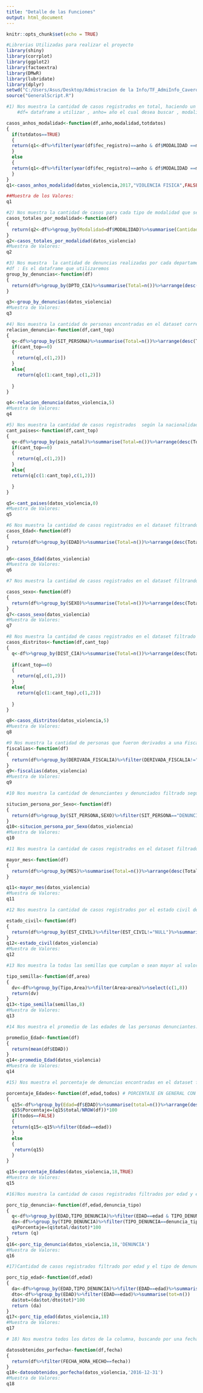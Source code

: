 ```yaml
---
title: "Detalle de las Funciones"
output: html_document
---
```


```r
knitr::opts_chunk$set(echo = TRUE)
```

```r
#Librerias Utilizadas para realizar el proyecto
library(shiny)
library(corrplot)
library(ggplot2)
library(factoextra)
library(DMwR)
library(lubridate)
library(dplyr)
setwd("C:/Users/Asus/Desktop/Admistracion de la Info/TF_AdmiInfo_Cavero_Morales/TrabajoFinalAdminInfo_Cavero_Morales")
source("GeneralScript.R")

```

```r
#1) Nos muestra la cantidad de casos registrados en total, haciendo un filtro por año y por el tipo de modalidad de violencia.
    #df= dataframe a utilizar , anho= año el cual desea buscar , modalidad=Tipo de modalidad a buscar , totdatos= cantidad de datos a mostrar

casos_anhos_modalidad<-function(df,anho,modalidad,totdatos)
{
  if(totdatos==TRUE)
  {
  return(q1<-df%>%filter(year(df$fec_registro)==anho & df$MODALIDAD ==modalidad)%>%summarise(Total=n()))
  }
  else
  {
  return(q1<-df%>%filter(year(df$fec_registro)==anho & df$MODALIDAD ==modalidad)%>%group_by(MODALIDAD,fec_registro)%>%summarise(Total=n()))
  }
}  
q1<-casos_anhos_modalidad(datos_violencia,2017,"VIOLENCIA FISICA",FALSE)
```


```r
##Muestra de los Valores: 
q1

```

```r
#2) Nos muestra la cantidad de casos para cada tipo de modalidad que se encuentra en el dataset.
casos_totales_por_modalidad<-function(df)
{
  return(q2<-df%>%group_by(Modalidad=df$MODALIDAD)%>%summarise(Cantidad_Casos=n()))  
}
q2<-casos_totales_por_modalidad(datos_violencia)
#Muestra de Valores:
q2
```

```r
#3) Nos muestra  la cantidad de denuncias realizadas por cada departamento en el dataset.
#df : Es el dataframe que utilizaremos
group_by_denuncias<-function(df)
{
  return(df%>%group_by(DPTO_CIA)%>%summarise(Total=n())%>%arrange(desc(Total)))
}

q3<-group_by_denuncias(datos_violencia)
#Muestra de Valores:
q3

```

```r
#4) Nos muestra la cantidad de personas encontradas en el dataset correspondiente a su situación en la denuncia, donde podemos seleccionar ver todas las situaciones posibles o colocar el TOP con más cantidad de personas.
relacion_denuncia<-function(df,cant_top)
{
  q<-df%>%group_by(SIT_PERSONA)%>%summarise(Total=n())%>%arrange(desc(Total))
  if(cant_top==0)
  {
    return(q[,c(1,2)])
  }
  else{
    return(q[c(1:cant_top),c(1,2)])
    
  }
}

q4<-relacion_denuncia(datos_violencia,5)
#Muestra de Valores:
q4
```

```r
#5) Nos muestra la cantidad de casos registrados  según la nacionalidad del denunciante, donde podemos filtar para ver todos los paises o un top de los datos. 
cant_paises<-function(df,cant_top)
{
  q<-df%>%group_by(pais_natal)%>%summarise(Total=n())%>%arrange(desc(Total))
  if(cant_top==0)
  {
    return(q[,c(1,2)])
  }
  else{
  return(q[c(1:cant_top),c(1,2)])

  }
}

q5<-cant_paises(datos_violencia,0)
#Muestra de Valores:
q5
```


```r
#6 Nos muestra la cantidad de casos registrados en el dataset filtrando por la edad del denunciante.
casos_Edad<-function(df)
{
  return(df%>%group_by(EDAD)%>%summarise(Total=n())%>%arrange(desc(Total)))
}

q6<-casos_Edad(datos_violencia)
#Muestra de Valores:
q6
```

```r
#7 Nos muestra la cantidad de casos registrados en el dataset filtrando por el sexo del denunciante.

casos_sexo<-function(df)
{
  return(df%>%group_by(SEXO)%>%summarise(Total=n())%>%arrange(desc(Total)))
}
q7<-casos_sexo(datos_violencia)
#Muestra de Valores:
q7
```

```r
#8 Nos muestra la cantidad de casos registrados en el dataset filtrado por los distritos, asimismo te permite mostrar un Top distritos con más casos o mostrar todos los distritos completos.
casos_distritos<-function(df,cant_top)
{
  q<-df%>%group_by(DIST_CIA)%>%summarise(Total=n())%>%arrange(desc(Total))
  
  if(cant_top==0)
  {
    return(q[,c(1,2)])
  }
  else{
    return(q[c(1:cant_top),c(1,2)])
    
  }
}

q8<-casos_distritos(datos_violencia,5)
#Muestra de Valores:
q8

```

```r

#9 Nos muestra la cantidad de personas que fueron derivados a una Fiscalia en concreto, nos mostrara la cantidad de usuarios en cada Fiscalia.
fiscalias<-function(df)
{
  return(df%>%group_by(DERIVADA_FISCALIA)%>%filter(DERIVADA_FISCALIA!="NULL")%>%summarise(Total=n())%>%arrange(desc(Total)))
}
q9<-fiscalias(datos_violencia)
#Muestra de Valores:
q9

```

```r
#10 Nos muestra la cantidad de denunciantes y denunciados filtrado según el sexo de la persona.

situcion_persona_por_Sexo<-function(df)
{
  return(df%>%group_by(SIT_PERSONA,SEXO)%>%filter(SIT_PERSONA=="DENUNCIANTE" |SIT_PERSONA=="DENUNCIADO")%>%summarise(Total=n())%>%arrange(desc(Total)))
}
q10<-situcion_persona_por_Sexo(datos_violencia)
#Muestra de Valores:
q10
```

```r
#11 Nos muestra la cantidad de casos registrados en el dataset filtrado por el mes.

mayor_mes<-function(df)
{
  return(df%>%group_by(MES)%>%summarise(Total=n())%>%arrange(desc(Total)))
}

q11<-mayor_mes(datos_violencia)
#Muestra de Valores:
q11
```

```r
#12 Nos muestra la cantidad de casos registrados por el estado civil del denunciante.

estado_civil<-function(df)
{
  return(df%>%group_by(EST_CIVIL)%>%filter(EST_CIVIL!="NULL")%>%summarise(Total=n())%>%arrange(desc(Total)))
}
q12<-estado_civil(datos_violencia)
#Muestra de Valores:
q12
```

```r
#13 Nos muestra la todas las semillas que cumplan o sean mayor al valor del Area requerida.

tipo_semilla<-function(df,area)
{
  dv<-df%>%group_by(Tipo,Area)%>%filter(Area>area)%>%select(c(1,8))
  return(dv)
}
q13<-tipo_semilla(semillas,8)
#Muestra de Valores:
q13
```

```r
#14 Nos muestra el promedio de las edades de las personas denunciantes.

promedio_Edad<-function(df)
{
  return(mean(df$EDAD))
}
q14<-promedio_Edad(datos_violencia)
#Muestra de Valores:
q14
```

```r
#15) Nos muestra el porcentaje de denuncias encontradas en el dataset filtrado por la edad y tipo de denuncia, el calculo del porcentaje se obtiene dividiendo el total de casos entre la cantidad de denuncias. Nos muestra el porcentaje de personas de 28 años que denuncian.

porcentaje_Edades<-function(df,edad,todos) # PORCENTAJE EN GENERAL CON TODO EL DATASET
{
  q15<-df%>%group_by(Edad=df$EDAD)%>%summarise(total=n())%>%arrange(desc(total))
  q15$Porcentaje=(q15$total/NROW(df))*100
  if(todos==FALSE)
  {
  return(q15<-q15%>%filter(Edad==edad))
  }
  else
  {
   return(q15) 
  }
}

q15<-porcentaje_Edades(datos_violencia,18,TRUE)
#Muestra de Valores:
q15
```


```r
#16)Nos muestra la cantidad de casos registrados filtrados por edad y el tipo de denuncia realizado.

porc_tip_denuncia<-function(df,edad,denuncia_tipo)
{
  q<-df%>%group_by(EDAD,TIPO_DENUNCIA)%>%filter(EDAD==edad & TIPO_DENUNCIA==denuncia_tipo)%>%summarise(total=n())%>%arrange(desc(total))
  da<-df%>%group_by(TIPO_DENUNCIA)%>%filter(TIPO_DENUNCIA==denuncia_tipo)%>%summarise(tot=n())
  q$Porcentaje=(q$total/da$tot)*100  
  return (q)
}
q16<-porc_tip_denuncia(datos_violencia,18,'DENUNCIA')
#Muestra de Valores:
q16
```

```r
#17)Cantidad de casos registrados filtrado por edad y el tipo de denuncia, donde se nos muestra el porcentaje de denuncias por cada tipo de denuncia que realizan las personas por su edad.

porc_tip_edad<-function(df,edad)
{
  da<-df%>%group_by(EDAD,TIPO_DENUNCIA)%>%filter(EDAD==edad)%>%summarise(tot=n())
  dto<-df%>%group_by(EDAD)%>%filter(EDAD==edad)%>%summarise(tot=n())
  da$tot=(da$tot/dto$tot)*100
  return (da)
}
q17<-porc_tip_edad(datos_violencia,18)
#Muestra de Valores:
q17
```

```r
# 18) Nos muestra todos los datos de la columna, buscando por una fecha especifica de búsqueda.

datosobtenidos_porfecha<-function(df,fecha)
{
  return(df%>%filter(FECHA_HORA_HECHO==fecha))
}
q18<-datosobtenidos_porfecha(datos_violencia,'2016-12-31')
#Muestra de Valores:
q18
```


